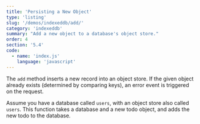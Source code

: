 ```yaml
---
title: 'Persisting a New Object'
type: 'listing'
slug: '/demos/indexeddb/add/'
category: 'indexeddb'
summary: "Add a new object to a database's object store."
order: 4
section: '5.4'
code:
  - name: 'index.js'
    language: 'javascript'
---
```


The `add` method inserts a new record into an object store. If the given object already exists (determined by comparing keys), an error event is triggered on the request.

Assume you have a database called `users`, with an object store also called `users`. This function takes a database and a new todo object, and adds the new todo to the database.
